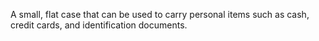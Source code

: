 A small, flat case that can be used to carry personal items such as cash, credit cards, and identification documents.
